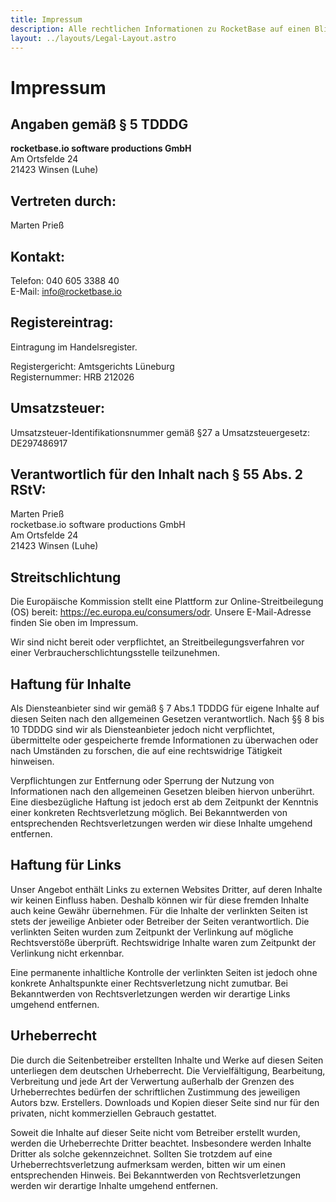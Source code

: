 ```yaml
---
title: Impressum
description: Alle rechtlichen Informationen zu RocketBase auf einen Blick. Erfahren Sie mehr über unser Unternehmen, unsere Ansprechpartner und rechtliche Hinweise.
layout: ../layouts/Legal-Layout.astro
---
```

# Impressum

## Angaben gemäß § 5 TDDDG

**rocketbase.io software productions GmbH**\
Am Ortsfelde 24\
21423 Winsen (Luhe)

## Vertreten durch:

Marten Prieß

## Kontakt:

Telefon: 040 605 3388 40\
E-Mail: info@rocketbase.io

## Registereintrag:

Eintragung im Handelsregister.

Registergericht: Amtsgerichts Lüneburg\
Registernummer: HRB 212026

## Umsatzsteuer:

Umsatzsteuer-Identifikationsnummer gemäß §27 a Umsatzsteuergesetz:\
DE297486917

## Verantwortlich für den Inhalt nach § 55 Abs. 2 RStV:

Marten Prieß\
rocketbase.io software productions GmbH  
Am Ortsfelde 24\
21423 Winsen (Luhe)

## Streitschlichtung

Die Europäische Kommission stellt eine Plattform zur Online-Streitbeilegung (OS) bereit: https://ec.europa.eu/consumers/odr. Unsere E-Mail-Adresse finden Sie oben im Impressum.

Wir sind nicht bereit oder verpflichtet, an Streitbeilegungsverfahren vor einer Verbraucherschlichtungsstelle teilzunehmen.

## Haftung für Inhalte

Als Diensteanbieter sind wir gemäß § 7 Abs.1 TDDDG für eigene Inhalte auf diesen Seiten nach den allgemeinen Gesetzen verantwortlich. Nach §§ 8 bis 10 TDDDG sind wir als Diensteanbieter jedoch nicht verpflichtet, übermittelte oder gespeicherte fremde Informationen zu überwachen oder nach Umständen zu forschen, die auf eine rechtswidrige Tätigkeit hinweisen.

Verpflichtungen zur Entfernung oder Sperrung der Nutzung von Informationen nach den allgemeinen Gesetzen bleiben hiervon unberührt. Eine diesbezügliche Haftung ist jedoch erst ab dem Zeitpunkt der Kenntnis einer konkreten Rechtsverletzung möglich. Bei Bekanntwerden von entsprechenden Rechtsverletzungen werden wir diese Inhalte umgehend entfernen.

## Haftung für Links

Unser Angebot enthält Links zu externen Websites Dritter, auf deren Inhalte wir keinen Einfluss haben. Deshalb können wir für diese fremden Inhalte auch keine Gewähr übernehmen. Für die Inhalte der verlinkten Seiten ist stets der jeweilige Anbieter oder Betreiber der Seiten verantwortlich. Die verlinkten Seiten wurden zum Zeitpunkt der Verlinkung auf mögliche Rechtsverstöße überprüft. Rechtswidrige Inhalte waren zum Zeitpunkt der Verlinkung nicht erkennbar.

Eine permanente inhaltliche Kontrolle der verlinkten Seiten ist jedoch ohne konkrete Anhaltspunkte einer Rechtsverletzung nicht zumutbar. Bei Bekanntwerden von Rechtsverletzungen werden wir derartige Links umgehend entfernen.

## Urheberrecht

Die durch die Seitenbetreiber erstellten Inhalte und Werke auf diesen Seiten unterliegen dem deutschen Urheberrecht. Die Vervielfältigung, Bearbeitung, Verbreitung und jede Art der Verwertung außerhalb der Grenzen des Urheberrechtes bedürfen der schriftlichen Zustimmung des jeweiligen Autors bzw. Erstellers. Downloads und Kopien dieser Seite sind nur für den privaten, nicht kommerziellen Gebrauch gestattet.

Soweit die Inhalte auf dieser Seite nicht vom Betreiber erstellt wurden, werden die Urheberrechte Dritter beachtet. Insbesondere werden Inhalte Dritter als solche gekennzeichnet. Sollten Sie trotzdem auf eine Urheberrechtsverletzung aufmerksam werden, bitten wir um einen entsprechenden Hinweis. Bei Bekanntwerden von Rechtsverletzungen werden wir derartige Inhalte umgehend entfernen.